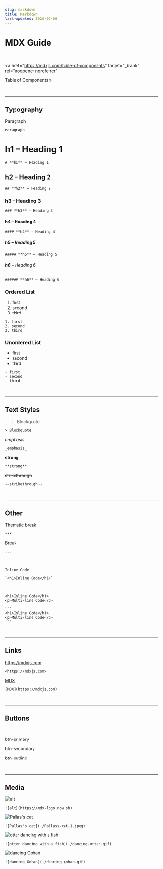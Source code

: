 ```yaml
---
slug: markdown
title: Markdown
last-updated: 2020-06-09
---
```


# MDX Guide

<br />

<a
  href="https://mdxjs.com/table-of-components"
  target="_blank"
  rel="noopener noreferrer"
>
  Table of Components »
</a>

<br />

---

## Typography

Paragraph

```
Paragraph
```

# **h1** – Heading 1

```
# **h1** – Heading 1
```

## **h2** – Heading 2

```
## **h2** – Heading 2
```

### **h3** – Heading 3

```
### **h3** – Heading 3
```

#### **h4** – Heading 4

```
#### **h4** – Heading 4
```

##### **h5** – Heading 5

```
##### **h5** – Heading 5
```

###### **h6** – Heading 6

```
###### **h6** – Heading 6
```

### Ordered List

1. first
2. second
3. third

```
1. first
2. second
3. third
```

### Unordered List

- first
- second
- third

```
- first
- second
- third
```

<br />

---

## Text Styles

> Blockquote

```
> Blockquote
```

_emphasis_

```
_emphasis_
```

**strong**

```
**strong**
```

~~strikethrough~~

```
~~strikethrough~~
```

<br />

---

## Other

Thematic break

```
***
```

Break

```
---
```

<br />

`Inline Code`

```
`<h1>Inline Code</h1>`
```

<br />

```
<h1>Inline Code</h1>
<p>Multi-line Code</p>
```

````
```
<h1>Inline Code</h1>
<p>Multi-line Code</p>
```
````

<br />

---

## Links

<https://mdxjs.com>

```
<https://mdxjs.com>
```

[MDX](https://mdxjs.com)

```
[MDX](https://mdxjs.com)
```

<br />

---

## Buttons

<br />

<a className="btn-primary">btn-primary</a>
<br />

<a className="btn-secondary">btn-secondary</a>
<br />

<a className="btn-outline">btn-outline</a>

<br />

---

## Media

![alt](https://mdx-logo.now.sh)

```
![alt](https://mdx-logo.now.sh)
```

![Pallas's cat](./Pallass-cat-1.jpeg)

```
![Pallas's cat](./Pallass-cat-1.jpeg)
```

![otter dancing with a fish](./dancing-otter.gif)

```
![otter dancing with a fish](./dancing-otter.gif)
```

![dancing Gohan](./dancing-gohan.gif)

```
![dancing Gohan](./dancing-gohan.gif)
```
